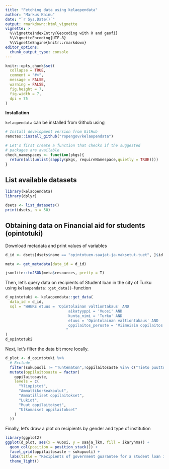 ```yaml
---
title: "Fetching data using kelaopendata"
author: "Markus Kainu"
date: "`r Sys.Date()`"
output: rmarkdown::html_vignette
vignette: >
  %\VignetteIndexEntry{Geocoding with R and geofi}
  %\VignetteEncoding{UTF-8}
  %\VignetteEngine{knitr::rmarkdown}
editor_options: 
  chunk_output_type: console
---
```


```r
knitr::opts_chunk$set(
  collapse = TRUE,
  comment = "#>",
  message = FALSE, 
  warning = FALSE,
  fig.height = 7,  
  fig.width = 7,
  dpi = 75
)
```


**Installation**

`kelaopendata` can be installed from Github using

```r
# Install development version from GitHub
remotes::install_github("ropengov/kelaopendata")
```

```r
# Let's first create a function that checks if the suggested 
# packages are available
check_namespaces <- function(pkgs){
  return(all(unlist(sapply(pkgs, requireNamespace,quietly = TRUE))))
}
```

## List available datasets

```r
library(kelaopendata)
library(dplyr)

dsets <- list_datasets()
print(dsets, n = 50)
```

## Obtaining data on Financial aid for students (opintotuki)

Download metadata and print values of variables

```r
d_id <- dsets[dsets$name == "opintotuen-saajat-ja-maksetut-tuet", ]$id

meta <- get_metadata(data_id = d_id)

jsonlite::toJSON(meta$resources, pretty = T)
```


Then, let's query data on recipients of Student loan in the city of Turku using `kelaopendata::get_data()`-function

```r
d_opintotuki <- kelaopendata::get_data(
  data_id = d_id,
  sql = "WHERE etuus = 'Opintolainan valtiontakaus' AND
                            aikatyyppi = 'Vuosi' AND
                            kunta_nimi = 'Turku' AND
                            etuus = 'Opintolainan valtiontakaus' AND
                            oppilaitos_peruste = 'Viimeisin oppilaitos'
                           "
)
d_opintotuki
```

Next, let's filter the data bit more locally.

```r
d_plot <- d_opintotuki %>%
  # Exclude
  filter(sukupuoli != "Tuntematon",!oppilaitosaste %in% c("Tieto puuttuu", "Yhteensä")) %>%
  mutate(oppilaitosaste = factor(
    oppilaitosaste,
    levels = c(
      "Yliopistot",
      "Ammattikorkeakoulut",
      "Ammatilliset oppilaitokset",
      "Lukiot",
      "Muut oppilaitokset",
      "Ulkomaiset oppilaitokset"
    )
  ))
```


Finally, let's draw a plot on recipients by gender and type of institution


```r
library(ggplot2)
ggplot(d_plot, aes(x = vuosi, y = saaja_lkm, fill = ikaryhma)) +
  geom_col(position = position_stack()) +
  facet_grid(oppilaitosaste ~ sukupuoli) +
  labs(title = "Recipients of government guarantee for a student loan in\nthe city of Turku in 2004 to 2024 by gender and type of institution") +
  theme_light()
```

